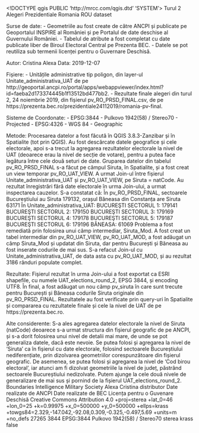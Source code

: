 <!DOCTYPE qgis PUBLIC 'http://mrcc.com/qgis.dtd' 'SYSTEM'>
<qgis version="3.8.3-Zanzibar">
  <identifier>Turul 2</identifier>
  <parentidentifier>Alegeri Prezidentiale Romania</parentidentifier>
  <language>ROU</language>
  <type>dataset</type>
  <title>Alegerile Prezidențiale din 2019 în România - Date geografice la nivel de UAT, Turul 2</title>
  <abstract>Surse de date:
- Geometriile au fost create de către ANCPI și publicate pe Geoportalul INSPIRE al României
 și pe Portalul de date deschise al Guvernului României. 
- Tabelul de atribute a fost completat cu date publicate liber de Biroul Electoral Central pe Prezenta BEC.
- Datele se pot reutiliza sub termenii licenței pentru o Guvernare Deschisă. 

Autor: Cristina Alexa
Data: 2019-12-07

Fișiere:
- Unitățile administrative tip poligon, din layer-ul Unitate_administrativa_UAT de pe http://geoportal.ancpi.ro/portal/apps/webappviewer/index.html?id=faeba2d173374445b1f13512bd477bb2.
- Rezultate finale alegeri din turul 2, 24 noiembrie 2019, din fișierul pv_RO_PRSD_FINAL.csv, de pe https://prezenta.bec.ro/prezidentiale24112019/romania-pv-final.

Sisteme de Coordonate:
- EPSG:3844 - Pulkovo 1942(58) / Stereo70 - Projected
- EPSG:4326 - WGS 84 - Geographic

Metode:
  Procesarea datelor a fost făcută în QGIS 3.8.3-Zanzibar și în Spatialite (tot prin QGIS).
  Au fost descărcate datele geografice și cele electorale, apoi s-a trecut la agregarea rezultatelor electorale la nivel de UAT (deoarece erau la nivel de secție de votare), pentru a putea face legătura între cele două seturi de date.
  Gruparea datelor din tabelul pv_RO_PRSD_FINAL s-a făcut pe câmpul Siruta, în Spatialite, și a fost creat un view temporar pv_RO_UAT_VIEW.
  A urmat Join-ul între fișierul Unitate_administrativa_UAT și pv_RO_UAT_VIEW, pe Siruta = natCode.
  Au rezultat înregistrări fără date electorale în urma Join-ului, a urmat inspectarea cauzelor.
  S-a constatat că:
    În pv_RO_PRSD_FINAL, sectoarele Bucureștiului au Siruta 179132, orașul Băneasa din Constanța are Siruta 63171
    În Unitate_administrativa_UAT:
        BUCUREŞTI SECTORUL 1: 179141
        BUCUREŞTI SECTORUL 2: 179150
        BUCUREŞTI SECTORUL 3: 179169
        BUCUREŞTI SECTORUL 4: 179178
        BUCUREŞTI SECTORUL 5: 179187
        BUCUREŞTI SECTORUL 6: 179196
        BĂNEASA: 61069
  Problema a fost remediată prin folosirea unui câmp intermediar, Siruta_Mod. A fost creat un tabel intermediar din pv_RO_UAT_VIEW, pv_RO_UAT_MOD, a fost adăugat un câmp Siruta_Mod și updatat din Siruta, dar pentru București și Băneasa au fost inserate codurile de mai sus.
  S-a refacut Join-ul cu Unitate_administrativa_UAT, de data asta cu pv_RO_UAT_MOD, și au rezultat 3186 rânduri populate complet.

Rezultate:
  Fișierul rezultat în urma Join-ului a fost exportat ca ESRI shapefile, cu numele UAT_elections_round_2, EPSG 3844, și encoding UTF8.
  În final, a fost adăugat un nou câmp pv_siruta în care sunt trecute pentru București și Băneasa codurile Siruta originale din pv_RO_PRSD_FINAL.
  Rezultatele au fost verificate prin query-uri în Spatialite și compararea cu rezultatele finale și cele la nivel de UAT de pe https://prezenta.bec.ro.

Alte considerente:
  S-a ales agregarea datelor electorale la nivel de Siruta (natCode) deoarece s-a urmat structura din fișierul geografic de pe ANCPI, și s-a dorit folosirea unui nivel de detalii mai mare, de unde se pot generaliza datele, dacă este nevoie.
  Se putea folosi și agregarea la nivel de 'Siruta' ca în fișierul cu date electorale, folosind sectoarele Bucureștiului nediferențiate, prin dizolvarea geometriilor corespunzătoare din fișierul geografic. 
  De asemenea, se putea folosi și agregarea la nivel de 'Cod birou electoral', iar atunci am fi dizolvat geometriile la nivel de județ, păstrând sectoarele Bucureștiului nedizolvate.
  Putem ajunge la cele două nivele de generalizare de mai sus și pornind de la fișierul UAT_elections_round_2.
  </abstract>
  <keywords vocabulary="gmd:topicCategory">
    <keyword>Boundaries</keyword>
    <keyword>Intelligence Military</keyword>
    <keyword>Society</keyword>
  </keywords>
  <contact>
    <name>Alexa Cristina</name>
    <organization></organization>
    <position></position>
    <voice></voice>
    <fax></fax>
    <email></email>
    <role>distributor</role>
  </contact>
  <links>
    <link format="" url="http://geoportal.ancpi.ro/geoportal/catalog/main/home.page" name="Geoportal ANCPI" size="" description="" type="information" mimeType=""/>
    <link format="" url="https://prezenta.bec.ro/" name="Prezenta BEC" size="" description="" type="information" mimeType=""/>
  </links>
  <fees></fees>
  <rights>Date realizate de ANCPI</rights>
  <rights>Date realizate de BEC</rights>
  <rights>Licența pentru o Guvenare Deschisă</rights>
  <license>Creative Commons Attribution 4.0</license>
  <encoding></encoding>
  <crs>
    <spatialrefsys>
      <proj4>+proj=sterea +lat_0=46 +lon_0=25 +k=0.99975 +x_0=500000 +y_0=500000 +ellps=krass +towgs84=2.329,-147.042,-92.08,0.309,-0.325,-0.497,5.69 +units=m +no_defs</proj4>
      <srsid>27265</srsid>
      <srid>3844</srid>
      <authid>EPSG:3844</authid>
      <description>Pulkovo 1942(58) / Stereo70</description>
      <projectionacronym>sterea</projectionacronym>
      <ellipsoidacronym>krass</ellipsoidacronym>
      <geographicflag>false</geographicflag>
    </spatialrefsys>
  </crs>
  <extent>
    <spatial dimensions="2" crs="EPSG:3844" maxx="870675.32620000001043081" maxz="0" minz="0" miny="235511.51379999998607673" maxy="753193.36759999999776483" minx="134131.84779999998863786"/>
    <temporal>
      <period>
        <start></start>
        <end></end>
      </period>
    </temporal>
  </extent>
</qgis>
